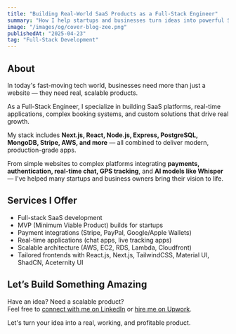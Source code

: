 ```yaml
---
title: "Building Real-World SaaS Products as a Full-Stack Engineer"
summary: "How I help startups and businesses turn ideas into powerful SaaS platforms with Next.js, React, Node.js, Stripe integrations, real-time systems, and more."
image: "/images/og/cover-blog-zee.png"
publishedAt: "2025-04-23"
tag: "Full-Stack Development"
---
```


## About

In today's fast-moving tech world, businesses need more than just a website — they need real, scalable products.

As a Full-Stack Engineer, I specialize in building SaaS platforms, real-time applications, complex booking systems, and custom solutions that drive real growth.

My stack includes **Next.js, React, Node.js, Express, PostgreSQL, MongoDB, Stripe, AWS, and more** — all combined to deliver modern, production-grade apps.

From simple websites to complex platforms integrating **payments, authentication, real-time chat, GPS tracking**, and **AI models like Whisper** — I've helped many startups and business owners bring their vision to life.

## Services I Offer

- Full-stack SaaS development
- MVP (Minimum Viable Product) builds for startups
- Payment integrations (Stripe, PayPal, Google/Apple Wallets)
- Real-time applications (chat apps, live tracking apps)
- Scalable architecture (AWS, EC2, RDS, Lambda, Cloudfront)
- Tailored frontends with React.js, Next.js, TailwindCSS, Material UI, ShadCN, Aceternity UI

## Let’s Build Something Amazing

Have an idea? Need a scalable product?  
Feel free to [connect with me on LinkedIn](https://www.linkedin.com/in/muhammadzeeshan333/) or [hire me on Upwork](https://www.upwork.com).

Let's turn your idea into a real, working, and profitable product.